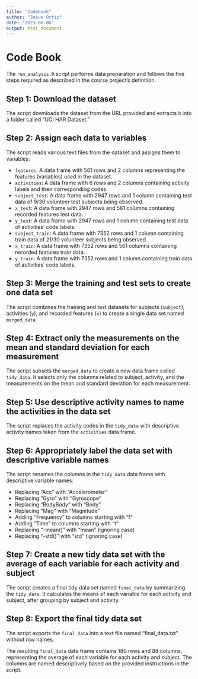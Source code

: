 ```yaml
---
title: "Codebook"
author: "Jesus Ortiz"
date: "2023-08-06"
output: html_document
---
```


# Code Book

The `run_analysis.R` script performs data preparation and follows the five steps required as described in the course project’s definition.

## Step 1: Download the dataset

The script downloads the dataset from the URL provided and extracts it into a folder called "UCI HAR Dataset."

## Step 2: Assign each data to variables

The script reads various text files from the dataset and assigns them to variables:

- `features`: A data frame with 561 rows and 2 columns representing the features (variables) used in the dataset.
- `activities`: A data frame with 6 rows and 2 columns containing activity labels and their corresponding codes.
- `subject_test`: A data frame with 2947 rows and 1 column containing test data of 9/30 volunteer test subjects being observed.
- `x_test`: A data frame with 2947 rows and 561 columns containing recorded features test data.
- `y_test`: A data frame with 2947 rows and 1 column containing test data of activities' code labels.
- `subject_train`: A data frame with 7352 rows and 1 column containing train data of 21/30 volunteer subjects being observed.
- `x_train`: A data frame with 7352 rows and 561 columns containing recorded features train data.
- `y_train`: A data frame with 7352 rows and 1 column containing train data of activities' code labels.

## Step 3: Merge the training and test sets to create one data set

The script combines the training and test datasets for subjects (`subject`), activities (`y`), and recorded features (`x`) to create a single data set named `merged_data`.

## Step 4: Extract only the measurements on the mean and standard deviation for each measurement

The script subsets the `merged_data` to create a new data frame called `tidy_data`. It selects only the columns related to subject, activity, and the measurements on the mean and standard deviation for each measurement.

## Step 5: Use descriptive activity names to name the activities in the data set

The script replaces the activity codes in the `tidy_data` with descriptive activity names taken from the `activities` data frame.

## Step 6: Appropriately label the data set with descriptive variable names

The script renames the columns in the `tidy_data` data frame with descriptive variable names:

- Replacing "Acc" with "Accelerometer"
- Replacing "Gyro" with "Gyroscope"
- Replacing "BodyBody" with "Body"
- Replacing "Mag" with "Magnitude"
- Adding "Frequency" to columns starting with "f"
- Adding "Time" to columns starting with "t"
- Replacing "-mean()" with "mean" (ignoring case)
- Replacing "-std()" with "std" (ignoring case)

## Step 7: Create a new tidy data set with the average of each variable for each activity and subject

The script creates a final tidy data set named `final_data` by summarizing the `tidy_data`. It calculates the means of each variable for each activity and subject, after grouping by subject and activity.

## Step 8: Export the final tidy data set

The script exports the `final_data` into a text file named "final_data.txt" without row names.

The resulting `final_data` data frame contains 180 rows and 88 columns, representing the average of each variable for each activity and subject. The columns are named descriptively based on the provided instructions in the script.
